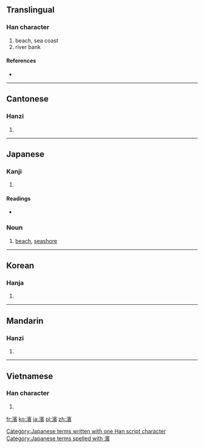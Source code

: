 {{also|浜|滨}}
==Translingual==

===Han character===
{{Han char|rn=85|rad=水|as=14|sn=17|four=3318<sub>6</sub>|canj=水十一金 (EJMC)}}

# beach, sea coast
# river bank

====References====
* {{Han ref|kx=0657.200|dkj=18537|dj=1067.190|hdz=31773.070|uh=6FF1|ud=28657|bh=C0D8|bd=49368}}

----

==Cantonese==

===Hanzi===
{{yue-hanzi|jyut=ban1|y=ban1|sim=滨}}

# {{defn|lang=yue|sort=水14}}

----

==Japanese==

===Kanji===
{{ja-kanji|grade=|rs=水14}}

# {{defn|lang=ja|sort=水14}}

====Readings====
* {{ja-readings|on=[[ひん]] (hin), [[ほう]] (hō)|kun=[[はま]] (hama)}}

===Noun===
{{ja-noun|ky|hira=はま|rom=hama|shin=浜}}
# [[beach]], [[seashore]] 

[[Category:Japanese terms written with one Han script character]]
[[Category:Japanese terms spelled with 濱]]
----

==Korean==

===Hanja===
{{ko-hanja|hangeul=빈|eumhun=물가|rv=bin|mr=pin|y=pin}}

# {{defn|lang=ko|sort=水14}}

----

==Mandarin==

===Hanzi===
{{cmn-hanzi|sim=滨|pin=[[bīn]] ([[bin1]])|wg=pin<sup>1</sup>}}

# {{defn|lang=cmn|sort=水14}}

----

==Vietnamese==

===Han character===
{{vi-hantu|[[tân]]|rs=水14}}

# {{defn|lang=vi|sort=水14}}

[[fr:濱]]
[[ko:濱]]
[[ja:濱]]
[[pl:濱]]
[[zh:濱]]